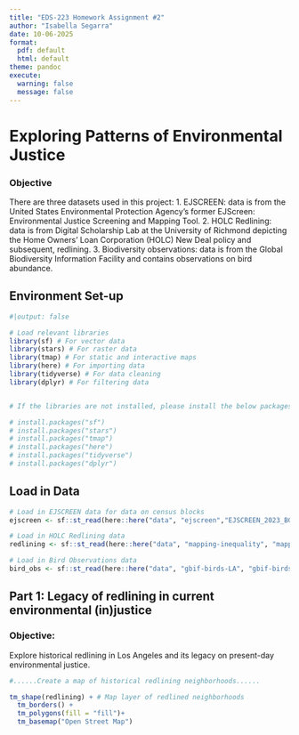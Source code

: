 ```yaml
---
title: "EDS-223 Homework Assignment #2"
author: "Isabella Segarra"
date: 10-06-2025
format: 
  pdf: default 
  html: default
theme: pandoc
execute: 
  warning: false
  message: false
---
```


# Exploring Patterns of Environmental Justice

### Objective

There are three datasets used in this project: 
1. EJSCREEN: data is from the United States Environmental Protection Agency’s former EJScreen: Environmental Justice Screening and Mapping Tool. 
2. HOLC Redlining: data is from Digital Scholarship Lab at the University of Richmond depicting the Home Owners’ Loan Corporation (HOLC) New Deal policy and subsequent, redlining. 
3. Biodiversity observations: data is from the Global Biodiversity Information Facility and contains observations on bird abundance.

## Environment Set-up 
```r
#|output: false

# Load relevant libraries
library(sf) # For vector data
library(stars) # For raster data 
library(tmap) # For static and interactive maps
library(here) # For importing data 
library(tidyverse) # For data cleaning
library(dplyr) # For filtering data 


# If the libraries are not installed, please install the below packages: 

# install.packages("sf")
# install.packages("stars")
# install.packages("tmap")
# install.packages("here")
# install.packages("tidyverse")
# install.packages("dplyr")

```

## Load in Data 
```r
# Load in EJSCREEN data for data on census blocks 
ejscreen <- sf::st_read(here::here("data", "ejscreen","EJSCREEN_2023_BG_StatePct_with_AS_CNMI_GU_VI.gdb"))

# Load in HOLC Redlining data
redlining <- sf::st_read(here::here("data", "mapping-inequality", "mapping-inequality-los-angeles.json"))

# Load in Bird Observations data 
bird_obs <- sf::st_read(here::here("data", "gbif-birds-LA", "gbif-birds-LA.shp"))

```

## Part 1: Legacy of redlining in current environmental (in)justice

### Objective: 
Explore historical redlining in Los Angeles and its legacy on present-day environmental justice.

```r
#......Create a map of historical redlining neighborhoods......

tm_shape(redlining) + # Map layer of redlined neighborhoods 
  tm_borders() + 
  tm_polygons(fill = "fill")+
  tm_basemap("Open Street Map")

```

